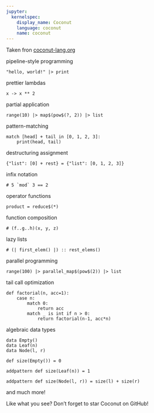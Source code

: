 ```yaml
---
jupyter:
  kernelspec:
    display_name: Coconut
    language: coconut
    name: coconut
---
```


Taken fron [coconut-lang.org](coconut-lang.org)


pipeline-style programming

```coconut
"hello, world!" |> print
```

 prettier lambdas

```coconut
x -> x ** 2
```

partial application

```coconut
range(10) |> map$(pow$(?, 2)) |> list
```

pattern-matching

```coconut
match [head] + tail in [0, 1, 2, 3]:
    print(head, tail)
```

destructuring assignment

```coconut
{"list": [0] + rest} = {"list": [0, 1, 2, 3]}
```

infix notation

```coconut
# 5 `mod` 3 == 2
```

operator functions

```coconut
product = reduce$(*)
```

function composition

```coconut
# (f..g..h)(x, y, z)
```

lazy lists

```coconut
# (| first_elem() |) :: rest_elems()
```

parallel programming

```coconut
range(100) |> parallel_map$(pow$(2)) |> list
```

tail call optimization

```coconut
def factorial(n, acc=1):
    case n:
        match 0:
            return acc
        match _ is int if n > 0:
            return factorial(n-1, acc*n)
```

algebraic data types

```coconut
data Empty()
data Leaf(n)
data Node(l, r)

def size(Empty()) = 0

addpattern def size(Leaf(n)) = 1

addpattern def size(Node(l, r)) = size(l) + size(r)
```

and much more!

Like what you see? Don't forget to star Coconut on GitHub!

```coconut

```
